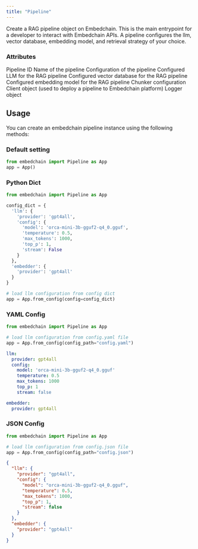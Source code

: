 ```yaml
---
title: "Pipeline"
---
```


Create a RAG pipeline object on Embedchain. This is the main entrypoint for a developer to interact with Embedchain APIs. A pipeline configures the llm, vector database, embedding model, and retrieval strategy of your choice.

### Attributes

<ParamField path="local_id" type="str">
    Pipeline ID
</ParamField>
<ParamField path="name" type="str" optional>
    Name of the pipeline
</ParamField>
<ParamField path="config" type="BaseConfig">
    Configuration of the pipeline
</ParamField>
<ParamField path="llm" type="BaseLlm">
    Configured LLM for the RAG pipeline
</ParamField>
<ParamField path="db" type="BaseVectorDB">
    Configured vector database for the RAG pipeline
</ParamField>
<ParamField path="embedding_model" type="BaseEmbedder">
    Configured embedding model for the RAG pipeline
</ParamField>
<ParamField path="chunker" type="ChunkerConfig">
    Chunker configuration
</ParamField>
<ParamField path="client" type="Client" optional>
    Client object (used to deploy a pipeline to Embedchain platform)
</ParamField>
<ParamField path="logger" type="logging.Logger">
    Logger object
</ParamField>

## Usage

You can create an embedchain pipeline instance using the following methods:

### Default setting

```python Code Example
from embedchain import Pipeline as App
app = App()
```


### Python Dict

```python Code Example
from embedchain import Pipeline as App

config_dict = {
  'llm': {
    'provider': 'gpt4all',
    'config': {
      'model': 'orca-mini-3b-gguf2-q4_0.gguf',
      'temperature': 0.5,
      'max_tokens': 1000,
      'top_p': 1,
      'stream': False
    }
  },
  'embedder': {
    'provider': 'gpt4all'
  }
}

# load llm configuration from config dict
app = App.from_config(config=config_dict)
```

### YAML Config

<CodeGroup>

```python main.py
from embedchain import Pipeline as App

# load llm configuration from config.yaml file
app = App.from_config(config_path="config.yaml")
```

```yaml config.yaml
llm:
  provider: gpt4all
  config:
    model: 'orca-mini-3b-gguf2-q4_0.gguf'
    temperature: 0.5
    max_tokens: 1000
    top_p: 1
    stream: false

embedder:
  provider: gpt4all
```

</CodeGroup>

### JSON Config

<CodeGroup>

```python main.py
from embedchain import Pipeline as App

# load llm configuration from config.json file
app = App.from_config(config_path="config.json")
```

```json config.json
{
  "llm": {
    "provider": "gpt4all",
    "config": {
      "model": "orca-mini-3b-gguf2-q4_0.gguf",
      "temperature": 0.5,
      "max_tokens": 1000,
      "top_p": 1,
      "stream": false
    }
  },
  "embedder": {
    "provider": "gpt4all"
  }
}
```

</CodeGroup>